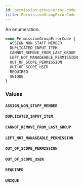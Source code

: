 ```yaml
---
id: permission-group-error-code
title: PermissionGroupErrorCode
---
```


An enumeration.

```graphql
enum PermissionGroupErrorCode {
  ASSIGN_NON_STAFF_MEMBER
  DUPLICATED_INPUT_ITEM
  CANNOT_REMOVE_FROM_LAST_GROUP
  LEFT_NOT_MANAGEABLE_PERMISSION
  OUT_OF_SCOPE_PERMISSION
  OUT_OF_SCOPE_USER
  REQUIRED
  UNIQUE
}
```

### Values

#### `ASSIGN_NON_STAFF_MEMBER`

#### `DUPLICATED_INPUT_ITEM`

#### `CANNOT_REMOVE_FROM_LAST_GROUP`

#### `LEFT_NOT_MANAGEABLE_PERMISSION`

#### `OUT_OF_SCOPE_PERMISSION`

#### `OUT_OF_SCOPE_USER`

#### `REQUIRED`

#### `UNIQUE`
